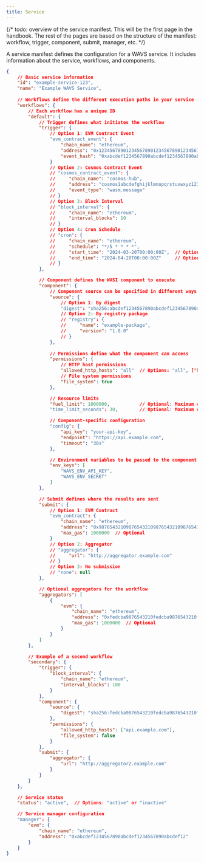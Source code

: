 ```yaml
---
title: Service
---
```


{/* todo: overview of the service manifest. This will be the first page in the handbook. The rest of the pages are based on the structure of the manifest: workflow, trigger, component, submit, manager, etc. */}


A service manifest defines the configuration for a WAVS service. It includes information about the service, workflows, and components.





```json
{
    // Basic service information
    "id": "example-service-123",
    "name": "Example WAVS Service",
    
    // Workflows define the different execution paths in your service
    "workflows": {
        // Each workflow has a unique ID
        "default": {
            // Trigger defines what initiates the workflow
            "trigger": {
                // Option 1: EVM Contract Event
                "evm_contract_event": {
                    "chain_name": "ethereum",
                    "address": "0x1234567890123456789012345678901234567890",
                    "event_hash": "0xabcdef1234567890abcdef1234567890abcdef1234567890abcdef1234567890"
                }
                // Option 2: Cosmos Contract Event
                // "cosmos_contract_event": {
                //     "chain_name": "cosmos-hub",
                //     "address": "cosmos1abcdefghijklmnopqrstuvwxyz1234567890",
                //     "event_type": "wasm.message"
                // }
                // Option 3: Block Interval
                // "block_interval": {
                //     "chain_name": "ethereum",
                //     "interval_blocks": 10
                // }
                // Option 4: Cron Schedule
                // "cron": {
                //     "chain_name": "ethereum",
                //     "schedule": "*/5 * * * *",
                //     "start_time": "2024-03-20T00:00:00Z",  // Optional
                //     "end_time": "2024-04-20T00:00:00Z"     // Optional
                // }
            },

            // Component defines the WASI component to execute
            "component": {
                // Component source can be specified in different ways
                "source": {
                    // Option 1: By digest
                    "digest": "sha256:abcdef1234567890abcdef1234567890abcdef1234567890abcdef1234567890"
                    // Option 2: By registry package
                    // "registry": {
                    //     "name": "example-package",
                    //     "version": "1.0.0"
                    // }
                },
                
                // Permissions define what the component can access
                "permissions": {
                    // HTTP host permissions
                    "allowed_http_hosts": "all"  // Options: "all", ["host1", "host2"], or "none"
                    // File system permissions
                    "file_system": true
                },

                // Resource limits
                "fuel_limit": 1000000,           // Optional: Maximum compute units
                "time_limit_seconds": 30,        // Optional: Maximum execution time

                // Component-specific configuration
                "config": {
                    "api_key": "your-api-key",
                    "endpoint": "https://api.example.com",
                    "timeout": "30s"
                },

                // Environment variables to be passed to the component
                "env_keys": [
                    "WAVS_ENV_API_KEY",
                    "WAVS_ENV_SECRET"
                ]
            },

            // Submit defines where the results are sent
            "submit": {
                // Option 1: EVM Contract
                "evm_contract": {
                    "chain_name": "ethereum",
                    "address": "0x9876543210987654321098765432109876543210",
                    "max_gas": 1000000  // Optional
                }
                // Option 2: Aggregator
                // "aggregator": {
                //     "url": "http://aggregator.example.com"
                // }
                // Option 3: No submission
                // "none": null
            },

            // Optional aggregators for the workflow
            "aggregators": [
                {
                    "evm": {
                        "chain_name": "ethereum",
                        "address": "0xfedcba9876543210fedcba9876543210fedcba98",
                        "max_gas": 1000000  // Optional
                    }
                }
            ]
        },

        // Example of a second workflow
        "secondary": {
            "trigger": {
                "block_interval": {
                    "chain_name": "ethereum",
                    "interval_blocks": 100
                }
            },
            "component": {
                "source": {
                    "digest": "sha256:fedcba9876543210fedcba9876543210fedcba9876543210fedcba9876543210"
                },
                "permissions": {
                    "allowed_http_hosts": ["api.example.com"],
                    "file_system": false
                }
            },
            "submit": {
                "aggregator": {
                    "url": "http://aggregator2.example.com"
                }
            }
        }
    },

    // Service status
    "status": "active",  // Options: "active" or "inactive"

    // Service manager configuration
    "manager": {
        "evm": {
            "chain_name": "ethereum",
            "address": "0xabcdef1234567890abcdef1234567890abcdef12"
        }
    }
}
```
